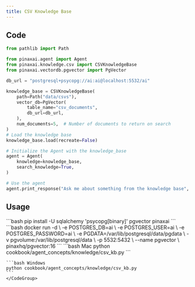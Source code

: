 ```yaml
---
title: CSV Knowledge Base
---
```


## Code

```python
from pathlib import Path

from pinaxai.agent import Agent
from pinaxai.knowledge.csv import CSVKnowledgeBase
from pinaxai.vectordb.pgvector import PgVector

db_url = "postgresql+psycopg://ai:ai@localhost:5532/ai"

knowledge_base = CSVKnowledgeBase(
    path=Path("data/csvs"),
    vector_db=PgVector(
        table_name="csv_documents",
        db_url=db_url,
    ),
    num_documents=5,  # Number of documents to return on search
)
# Load the knowledge base
knowledge_base.load(recreate=False)

# Initialize the Agent with the knowledge_base
agent = Agent(
    knowledge=knowledge_base,
    search_knowledge=True,
)

# Use the agent
agent.print_response("Ask me about something from the knowledge base", markdown=True)
```

## Usage

<Steps>
  <Snippet file="create-venv-step.mdx" />

  <Step title="Install libraries">
    ```bash
    pip install -U sqlalchemy 'psycopg[binary]' pgvector pinaxai
    ```
  </Step>

  <Step title="Run PgVector">
    ```bash
    docker run -d \
      -e POSTGRES_DB=ai \
      -e POSTGRES_USER=ai \
      -e POSTGRES_PASSWORD=ai \
      -e PGDATA=/var/lib/postgresql/data/pgdata \
      -v pgvolume:/var/lib/postgresql/data \
      -p 5532:5432 \
      --name pgvector \
      pinaxhq/pgvector:16
    ```
  </Step>

  <Step title="Run Agent">
    <CodeGroup>
    ```bash Mac
    python cookbook/agent_concepts/knowledge/csv_kb.py
    ```

    ```bash Windows
    python cookbook/agent_concepts/knowledge/csv_kb.py
    ```
    </CodeGroup>
  </Step>
</Steps>